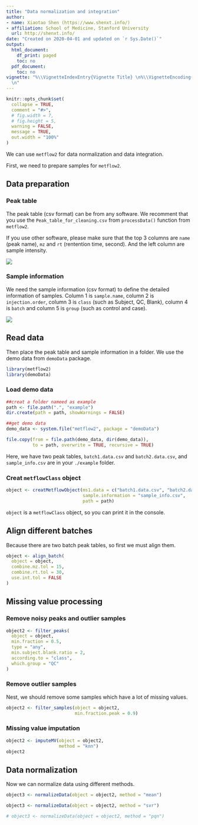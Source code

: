 ```yaml
---
title: "Data normalization and integration"
author:
- name: Xiaotao Shen (https://www.shenxt.info/)
- affiliation: School of Medicine, Stanford University
  url: http://shenxt.info/
date: "Created on 2020-04-01 and updated on `r Sys.Date()`"
output:
  html_document:
    df_print: paged
    toc: no
  pdf_document:
    toc: no
vignette: "%\\VignetteIndexEntry{Vignette Title} \n%\\VignetteEncoding{UTF-8}\n%\\VignetteEngine{knitr::rmarkdown}
  \n"
---
```


```r
knitr::opts_chunk$set(
  collapse = TRUE,
  comment = "#>",
  # fig.width = 7, 
  # fig.height = 5,
  warning = FALSE,
  message = TRUE,
  out.width = "100%"
)
```

We can use `metflow2` for data normalization and data integration.

First, we need to prepare samples for `metflow2`.

## **Data preparation**

### **Peak table**

The peak table (csv format) can be from any software. We recomment that you use the `Peak_table_for_cleaning.csv` from `processData()` function from `metflow2`.

If you use other software, please make sure that the top 3 columns are `name` (peak name), `mz` and `rt` (rentention time, second). And the left column are sample intensity.

![](../man/figures/Screen Shot 2020-04-01 at 1.07.37 PM.png)

### **Sample information**

We need the sample information (csv format) to define the detailed information of samples. Column 1 is `sample.name`, column 2 is `injection.order`, column 3 is `class` (such as Subject, QC, Blank), column 4 is `batch` and column 5 is `group` (such as control and case).


![](../man/figures/Screen Shot 2020-04-02 at 8.40.02 AM.png)


## **Read data**

Then place the peak table and sample information in a folder. We use the demo data from `demoData` package.

```r
library(metflow2)
library(demoData)
```

### **Load demo data**

```r
##creat a folder nameed as example
path <- file.path(".", "example")
dir.create(path = path, showWarnings = FALSE)
```

```r
##get demo data
demo_data <- system.file("metflow2", package = "demoData")

file.copy(from = file.path(demo_data, dir(demo_data)), 
          to = path, overwrite = TRUE, recursive = TRUE)
```

Here, we have two peak tables, `batch1.data.csv` and `batch2.data.csv`, and `sample_info.csv` are in your `./example` folder.

### **Creat `metflowClass` object**

```r
object <- creatMetflowObject(ms1.data = c("batch1.data.csv", "batch2.data.csv"),
                             sample.information = "sample_info.csv",
                             path = path)
```

`object` is a `metflowClass` object, so you can print it in the console.


## **Align different batches**

Because there are two batch peak tables, so first we must align them.

```r
object <- align_batch(
  object = object,
  combine.mz.tol = 15,
  combine.rt.tol = 30,
  use.int.tol = FALSE
)
```

## **Missing value processing**

### **Remove noisy peaks and outlier samples**

```r
object2 <- filter_peaks(
  object = object,
  min.fraction = 0.5,
  type = "any",
  min.subject.blank.ratio = 2,
  according.to = "class",
  which.group = "QC"
)
```

### **Remove outlier samples**

Nest, we should remove some samples which have a lot of missing values.

```r
object2 <- filter_samples(object = object2,
                          min.fraction.peak = 0.9)
```

### **Missing value imputation**

```r
object2 <- imputeMV(object = object2,
                    method = "knn")
object2
```

## **Data normalization**

Now we can normalize data using different methods.

```r
object3 <- normalizeData(object = object2, method = "mean")
```

```r
object3 <- normalizeData(object = object2, method = "svr")
```

```r
# object3 <- normalizeData(object = object2, method = "pqn")
```





